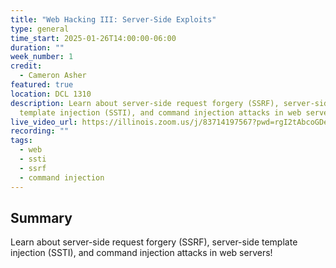 ```yaml
---
title: "Web Hacking III: Server-Side Exploits"
type: general
time_start: 2025-01-26T14:00:00-06:00
duration: ""
week_number: 1
credit:
  - Cameron Asher
featured: true
location: DCL 1310
description: Learn about server-side request forgery (SSRF), server-side
  template injection (SSTI), and command injection attacks in web servers!
live_video_url: https://illinois.zoom.us/j/83714197567?pwd=rgI2tAbcoGDeGoGduojRD3C0xZQS7e.1
recording: ""
tags:
  - web
  - ssti
  - ssrf
  - command injection
---
```

## Summary
Learn about server-side request forgery (SSRF), server-side template injection (SSTI), and command injection attacks in web servers!
